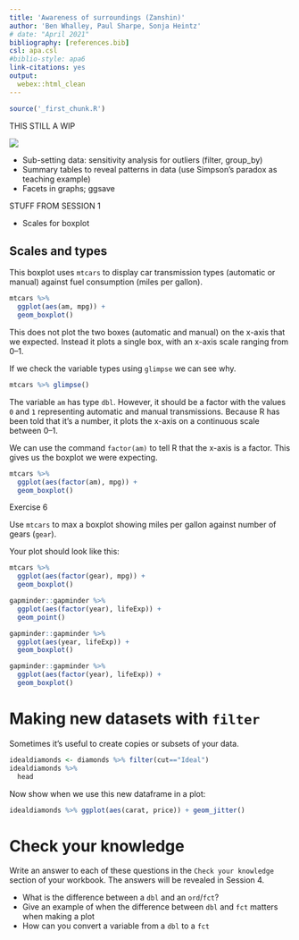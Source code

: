 ```yaml
---
title: 'Awareness of surroundings (Zanshin)'
author: 'Ben Whalley, Paul Sharpe, Sonja Heintz'
# date: "April 2021"
bibliography: [references.bib]
csl: apa.csl
#biblio-style: apa6
link-citations: yes
output:
  webex::html_clean
---
```



```r
source('_first_chunk.R')
```


THIS STILL A WIP

![](images/zanshin.jpg)


<!-- > The lingering mind/The lingering mind: alertness and readiness to meet the situation. (Zanshin) -->

<!-- Zanshin is a continuing state of alertness and readiness to meet the situation. To stretch our metaphor a little — when working with data it's  -->
<!-- important to remain open to alternative explanations and to provide the best possible summary of our data. -->


- Sub-setting data: sensitivity analysis for outliers (filter, group_by)
- Summary tables to reveal patterns in data (use Simpson's paradox as teaching example)
- Facets in graphs; ggsave



STUFF FROM SESSION 1

- Scales for boxplot


## Scales and types

This boxplot uses `mtcars` to display car transmission types (automatic or manual) against fuel consumption (miles per
gallon).

```r
mtcars %>%
  ggplot(aes(am, mpg)) +
  geom_boxplot()
```

This does not plot the two boxes (automatic and manual) on the x-axis that we expected. Instead it plots a single box,
with an x-axis scale ranging from 0--1.

If we check the variable types using `glimpse` we can see why.

```r
mtcars %>% glimpse()
```

The variable `am` has type `dbl`. However, it should be a factor with the values `0` and `1` representing automatic and
manual transmissions. Because R has been told that it's a number, it plots the x-axis on a continuous scale between
0--1.

We can use the command `factor(am)` to tell R that the x-axis is a factor. This gives us the boxplot we were expecting.

```r
mtcars %>%
  ggplot(aes(factor(am), mpg)) +
  geom_boxplot()
```

:::{.exercise}
Exercise 6

Use `mtcars` to max a boxplot showing miles per gallon against number of gears (`gear`).
:::

Your plot should look like this:

```r
mtcars %>%
  ggplot(aes(factor(gear), mpg)) +
  geom_boxplot()
```

<a name="colour"></a>







```r

gapminder::gapminder %>% 
  ggplot(aes(factor(year), lifeExp)) + 
  geom_point()

gapminder::gapminder %>% 
  ggplot(aes(year, lifeExp)) + 
  geom_boxplot()

gapminder::gapminder %>% 
  ggplot(aes(factor(year), lifeExp)) + 
  geom_boxplot()
```





# Making new datasets with `filter`

Sometimes it's useful to create copies or subsets of your data. 

```r
idealdiamonds <- diamonds %>% filter(cut=="Ideal")
idealdiamonds %>% 
  head
```

Now show when we use this new dataframe in a plot:

```r
idealdiamonds %>% ggplot(aes(carat, price)) + geom_jitter()
```

# Check your knowledge

Write an answer to each of these questions in the `Check your knowledge` section of your workbook. The answers will be
revealed in Session 4.

- What is the difference between a `dbl` and an `ord`/`fct`?
- Give an example of when the difference between `dbl` and `fct` matters when making a plot
- How can you convert a variable from a `dbl` to a `fct`


